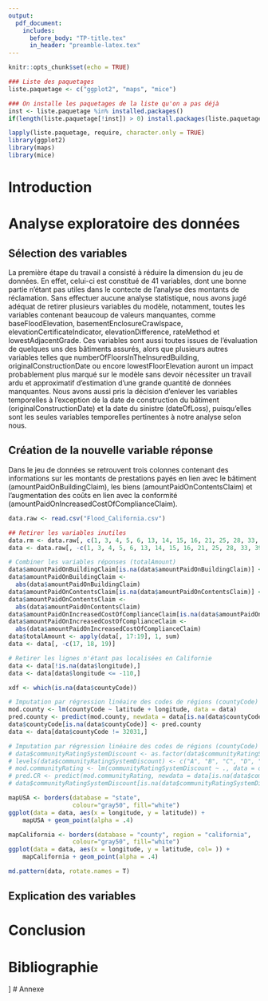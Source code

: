 ---
output:
  pdf_document:
    includes:
      before_body: "TP-title.tex"
      in_header: "preamble-latex.tex"
---  
\centering  

\clearpage  
  
\tableofcontents   

\justify  
\clearpage  

```{r setup, include=FALSE}
knitr::opts_chunk$set(echo = TRUE)
```

```{r paquetages, message=FALSE, eval=TRUE, include=FALSE, echo = FALSE}
### Liste des paquetages
liste.paquetage <- c("ggplot2", "maps", "mice")

### On installe les paquetages de la liste qu'on a pas déjà
inst <- liste.paquetage %in% installed.packages()
if(length(liste.paquetage[!inst]) > 0) install.packages(liste.paquetage[!inst])

lapply(liste.paquetage, require, character.only = TRUE)
library(ggplot2)
library(maps)
library(mice)
```

# Introduction

# Analyse exploratoire des données

## Sélection des variables

La première étape du travail a consisté à réduire la dimension du jeu de données. En effet, celui-ci est constitué de 41 variables, dont une bonne partie n'étant pas utiles dans le contecte de l'analyse des montants de réclamation. 
\newline
\newline
Sans effectuer aucune analyse statistique, nous avons jugé adéquat de retirer plusieurs variables du modèle, notamment, toutes les variables contenant beaucoup de valeurs manquantes, comme baseFloodElevation, basementEnclosureCrawlspace, elevationCertificateIndicator, elevationDifference, rateMethod et lowestAdjacentGrade. Ces variables sont aussi toutes issues de l'évaluation de quelques uns des bâtiments assurés, alors que plusieurs autres variables telles que numberOfFloorsInTheInsuredBuilding, originalConstructionDate ou encore lowestFloorElevation  auront un impact probablement plus marqué sur le modèle sans devoir nécessiter un travail ardu et approximatif d'estimation d'une grande quantité de données manquantes.
\newline
\newline
Nous avons aussi pris la décision d'enlever les variables temporelles à l'exception de la date de construction du bâtiment (originalConstructionDate) et la date du sinistre (dateOfLoss), puisqu'elles sont les seules variables temporelles pertinentes à notre analyse selon nous. 

## Création de la nouvelle variable réponse
Dans le jeu de données se retrouvent trois colonnes contenant des informations sur les montants de prestations payés en lien avec le bâtiment (amountPaidOnBuildingClaim), les biens (amountPaidOnContentsClaim) et l'augmentation des coûts en lien avec la conformité (amountPaidOnIncreasedCostOfComplianceClaim). 


```{r data import, echo = T}
data.raw <- read.csv("Flood_California.csv")
```

```{r data setup, echo = T}
## Retirer les variables inutiles
data.rm <- data.raw[, c(1, 3, 4, 5, 6, 13, 14, 15, 16, 21, 25, 28, 33, 39, 41)]
data <- data.raw[, -c(1, 3, 4, 5, 6, 13, 14, 15, 16, 21, 25, 28, 33, 39, 41)]

# Combiner les variables réponses (totalAmount)
data$amountPaidOnBuildingClaim[is.na(data$amountPaidOnBuildingClaim)] <- 0
data$amountPaidOnBuildingClaim <-
  abs(data$amountPaidOnBuildingClaim)
data$amountPaidOnContentsClaim[is.na(data$amountPaidOnContentsClaim)] <-0
data$amountPaidOnContentsClaim <-
  abs(data$amountPaidOnContentsClaim)
data$amountPaidOnIncreasedCostOfComplianceClaim[is.na(data$amountPaidOnIncreasedCostOfComplianceClaim)] <- 0
data$amountPaidOnIncreasedCostOfComplianceClaim <-
  abs(data$amountPaidOnIncreasedCostOfComplianceClaim)
data$totalAmount <- apply(data[, 17:19], 1, sum)
data <- data[, -c(17, 18, 19)]

# Retirer les lignes n'étant pas localisées en Californie
data <- data[!is.na(data$longitude),]
data <- data[data$longitude <= -110,]

xdf <- which(is.na(data$countyCode))

# Imputation par régression linéaire des codes de régions (countyCode)
mod.county <- lm(countyCode ~ latitude + longitude, data = data)
pred.county <- predict(mod.county, newdata = data[is.na(data$countyCode),], type = "response")
data$countyCode[is.na(data$countyCode)] <- pred.county
data <- data[data$countyCode != 32031,]

# Imputation par régression linéaire des codes de régions (countyCode)
# data$communityRatingSystemDiscount <- as.factor(data$communityRatingSystemDiscount)
# levels(data$communityRatingSystemDiscount) <- c("A", "B", "C", "D", "E", "F", "G", "H", "I", "H")
# mod.communityRating <- lm(communityRatingSystemDiscount ~ ., data = data)
# pred.CR <- predict(mod.communityRating, newdata = data[is.na(data$communityRatingSystemDiscount),], type = "response")
# data$communityRatingSystemDiscount[is.na(data$communityRatingSystemDiscount)] <- pred.CR


```

```{r geolocalisation, echo = T}
mapUSA <- borders(database = "state", 
                  colour="gray50", fill="white")
ggplot(data = data, aes(x = longitude, y = latitude)) +
    mapUSA + geom_point(alpha = .4)

mapCalifornia <- borders(database = "county", region = "california",
                  colour="gray50", fill="white")
ggplot(data = data, aes(x = longitude, y = latitude, col= )) +
    mapCalifornia + geom_point(alpha = .4)  

md.pattern(data, rotate.names = T)

```

## Explication des variables





\newpage
# Conclusion


\newpage
# Bibliographie


]\newpage
# Annexe




